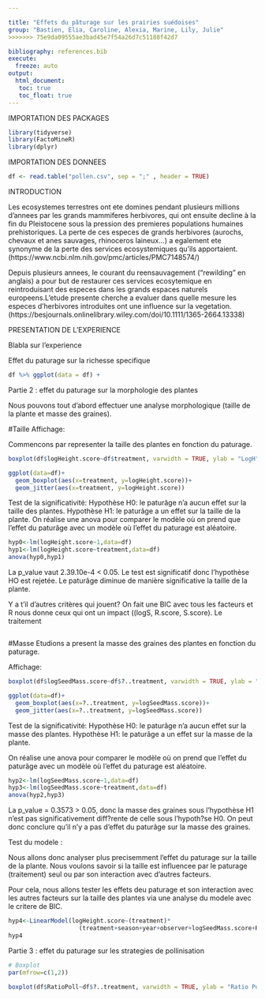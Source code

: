 ```yaml
---

title: "Effets du pâturage sur les prairies suédoises"
group: "Bastien, Elia, Caroline, Alexia, Marine, Lily, Julie" 
>>>>>>> 75e9da09555ae3bad45e7f54a26d7c51188f42d7

bibliography: references.bib
execute: 
  freeze: auto
output: 
  html_document:
   toc: true
   toc_float: true
---
```

IMPORTATION DES PACKAGES

```r
library(tidyverse)
library(FactoMineR)
library(dplyr)
```

IMPORTATION DES DONNEES

```r
df <- read.table("pollen.csv", sep = ";" , header = TRUE)
```

INTRODUCTION 

Les ecosystemes terrestres ont ete domines pendant plusieurs millions d'annees par les grands mammiferes herbivores, qui ont ensuite decline à la fin du Pleistocene sous la pression des premieres populations humaines prehistoriques. La perte de ces especes de grands herbivores (aurochs, chevaux et anes sauvages, rhinoceros laineux...) a egalement ete synonyme de la perte des services ecosystemiques qu'ils apportaient. (https://www.ncbi.nlm.nih.gov/pmc/articles/PMC7148574/)

Depuis plusieurs annees, le courant du reensauvagement ("rewilding" en anglais) a pour but de restaurer ces services ecosytemique en reintroduisant des especes dans les grands espaces naturels europeens.L'etude presente cherche a evaluer dans quelle mesure les especes d'herbivores introduites ont une influence sur la vegetation. (https://besjournals.onlinelibrary.wiley.com/doi/10.1111/1365-2664.13338)


PRESENTATION DE L'EXPERIENCE

Blabla sur l'experience



Effet du paturage sur la richesse specifique
```r
df %>% ggplot(data = df) + 
```


Partie 2 : effet du paturage sur la morphologie des plantes

Nous pouvons tout d'abord effectuer une analyse morphologique (taille de la plante et masse des graines). 

#Taille
Affichage:

Commencons par representer la taille des plantes en fonction du paturage.

```r
boxplot(df$logHeight.score~df$treatment, varwidth = TRUE, ylab = "LogH", xlab = "Treatment", col='darkgrey', main = "", title = "effet du p?turage sur la hauteur")

ggplot(data=df)+
  geom_boxplot(aes(x=treatment, y=logHeight.score))+
  geom_jitter(aes(x=treatment, y=logHeight.score))
```
 
Test de la significativité:
Hypothèse H0: le paturâge n'a aucun effet sur la taille des plantes. 
Hypothèse H1: le paturâge a un effet sur la taille de la plante. 
On réalise une anova pour comparer le modèle où on prend que l'effet du paturâge avec un modèle où l'effet du paturage est aléatoire. 

```r
hyp0<-lm(logHeight.score~1,data=df)
hyp1<-lm(logHeight.score~treatment,data=df)
anova(hyp0,hyp1)
```
La p_value vaut 2.39.10e-4 < 0.05. Le test est significatif donc l'hypothèse HO est rejetée. Le paturâge diminue de manière significative la taille de la plante. 

Y a t'il d'autres critères qui jouent? 
On fait une BIC avec tous les facteurs et R nous donne ceux qui ont un impact ((logS, R.score, S.score). 
Le traitement 

```r

```

#Masse
Etudions a present la masse des graines des plantes en fonction du paturage.

Affichage: 
```r
boxplot(df$logSeedMass.score~df$?..treatment, varwidth = TRUE, ylab = "LogS", xlab = "Treatment", col='darkgrey', main = "", title = "effet du paturage sur la masse des graines")

ggplot(data=df)+
  geom_boxplot(aes(x=?..treatment, y=logSeedMass.score))+
  geom_jitter(aes(x=?..treatment, y=logSeedMass.score))
```

Test de la significativité:
Hypothèse H0: le paturâge n'a aucun effet sur la masse des plantes. 
Hypothèse H1: le paturâge a un effet sur la masse de la plante. 

On réalise une anova pour comparer le modèle où on prend que l'effet du paturâge avec un modèle où l'effet du paturage est aléatoire. 

```r
hyp2<-lm(logSeedMass.score~1,data=df)
hyp3<-lm(logSeedMass.score~treatment,data=df)
anova(hyp2,hyp3)
```
La p_value = 0.3573 > 0.05, donc la masse des graines sous l'hypothèse H1 n'est pas significativement diff?rente de celle sous l'hypoth?se H0.
On peut donc conclure qu'il n'y a pas d'effet du paturâge sur la masse des graines.

Test du modele :

Nous allons donc analyser plus precisemment l'effet du paturage sur la taille de la plante. Nous voulons savoir si la taille est influencee par le paturage (traitement) seul ou par son interaction avec d'autres facteurs.

Pour cela, nous allons tester les effets deu paturage et son interaction avec les autres facteurs sur la taille des plantes via une analyse du modele avec le critere de BIC.

```r
hyp4<-LinearModel(logHeight.score~(treatment)*
                    (treatment+season+year+observer+logSeedMass.score+RatioPoll+R.score+C.score+S.score), data=df, selection = "bic")
hyp4

```



Partie 3 : effet du paturage sur les strategies de pollinisation
```r
# Boxplot 
par(mfrow=c(1,2))

boxplot(df$RatioPoll~df$?..treatment, varwidth = TRUE, ylab = "Ratio Pollinisation", xlab = "treatment", col='blue', main = "")

```
